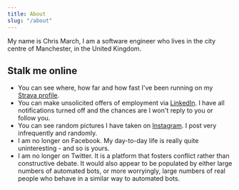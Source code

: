 ```yaml
---
title: About
slug: "/about"
---
```


My name is Chris March, I am a software engineer who lives in the city centre of Manchester, in the United Kingdom.

## Stalk me online

* You can see where, how far and how fast I've been running on my [Strava profile](https://www.strava.com/athletes/16803841).
* You can make unsolicited offers of employment via [LinkedIn](https://www.linkedin.com/in/chris-march-a59aaa176).
  I have all notifications turned off and the chances are I won't reply to you or follow you.
* You can see random pictures I have taken on [Instagram](https://www.instagram.com/_marchie_/).
  I post very infrequently and randomly.
* I am no longer on Facebook. My day-to-day life is really quite uninteresting - and so is yours.
* I am no longer on Twitter. It is a platform that fosters conflict rather than constructive debate. It would also
  appear to be populated by either large numbers of automated bots, or more worryingly, large numbers of real people
  who behave in a similar way to automated bots.
